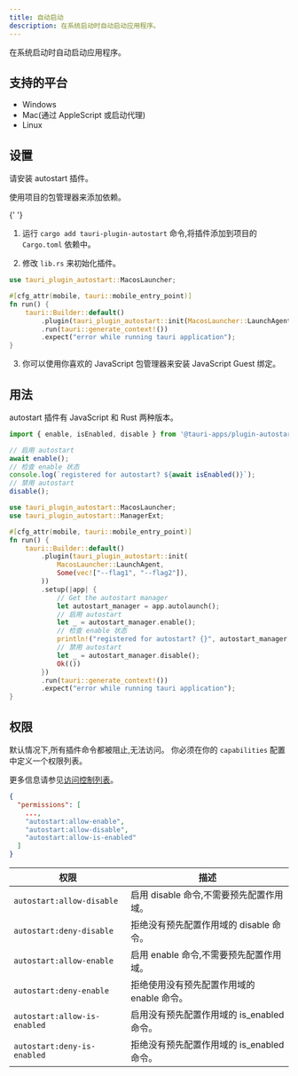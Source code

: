 ```yaml
---
title: 自动启动
description: 在系统启动时自动启动应用程序。
---
```



<PluginLinks plugin="autostart" />

在系统启动时自动启动应用程序。

## 支持的平台

- Windows
- Mac(通过 AppleScript 或启动代理)
- Linux

## 设置

请安装 autostart 插件。

<Tabs>
  <TabItem label="自动">

使用项目的包管理器来添加依赖。

{' '}

<CommandTabs
	npm="npm run tauri add autostart"
	yarn="yarn run tauri add autostart"
	pnpm="pnpm tauri add autostart"
	cargo="cargo tauri add autostart"
/>

  </TabItem>
  <TabItem label="手动">

1. 运行 `cargo add tauri-plugin-autostart` 命令,将插件添加到项目的 `Cargo.toml` 依赖中。

2. 修改 `lib.rs` 来初始化插件。

```rust title="lib.rs" ins={1, 6}
use tauri_plugin_autostart::MacosLauncher;

#[cfg_attr(mobile, tauri::mobile_entry_point)]
fn run() {
    tauri::Builder::default()
        .plugin(tauri_plugin_autostart::init(MacosLauncher::LaunchAgent, Some(vec!["--flag1", "--flag2"]) /* arbitrary number of args to pass to your app */))
        .run(tauri::generate_context!())
        .expect("error while running tauri application");
}
```

3. 你可以使用你喜欢的 JavaScript 包管理器来安装 JavaScript Guest 绑定。

  <CommandTabs
      npm="npm install @tauri-apps/plugin-autostart"
      yarn="yarn add @tauri-apps/plugin-autostart"
      pnpm="pnpm add @tauri-apps/plugin-autostart"
  />
  </TabItem>
</Tabs>

## 用法

autostart 插件有 JavaScript 和 Rust 两种版本。

<Tabs>
  <TabItem label="JavaScript">

```js
import { enable, isEnabled, disable } from '@tauri-apps/plugin-autostart';

// 启用 autostart
await enable();
// 检查 enable 状态
console.log(`registered for autostart? ${await isEnabled()}`);
// 禁用 autostart
disable();
```

  </TabItem>
  <TabItem label="Rust">

```rust
use tauri_plugin_autostart::MacosLauncher;
use tauri_plugin_autostart::ManagerExt;

#[cfg_attr(mobile, tauri::mobile_entry_point)]
fn run() {
    tauri::Builder::default()
        .plugin(tauri_plugin_autostart::init(
            MacosLauncher::LaunchAgent,
            Some(vec!["--flag1", "--flag2"]),
        ))
        .setup(|app| {
            // Get the autostart manager
            let autostart_manager = app.autolaunch();
            // 启用 autostart
            let _ = autostart_manager.enable();
            // 检查 enable 状态
            println!("registered for autostart? {}", autostart_manager.is_enabled().unwrap());
            // 禁用 autostart
            let _ = autostart_manager.disable();
            Ok(())
        })
        .run(tauri::generate_context!())
        .expect("error while running tauri application");
}
```

  </TabItem>
</Tabs>

## 权限

默认情况下,所有插件命令都被阻止,无法访问。
你必须在你的 `capabilities` 配置中定义一个权限列表。

更多信息请参见[访问控制列表](/zh-cn/reference/acl)。

```json title="src-tauri/capabilities/main.json"
{
  "permissions": [
    ...,
    "autostart:allow-enable",
    "autostart:allow-disable",
    "autostart:allow-is-enabled"
  ]
}
```

| 权限                         | 描述                                       |
| ---------------------------- | ------------------------------------------ |
| `autostart:allow-disable`    | 启用 disable 命令,不需要预先配置作用域。  |
| `autostart:deny-disable`     | 拒绝没有预先配置作用域的 disable 命令。    |
| `autostart:allow-enable`     | 启用 enable 命令,不需要预先配置作用域。   |
| `autostart:deny-enable`      | 拒绝使用没有预先配置作用域的 enable 命令。 |
| `autostart:allow-is-enabled` | 启用没有预先配置作用域的 is_enabled 命令。 |
| `autostart:deny-is-enabled`  | 拒绝没有预先配置作用域的 is_enabled 命令。 |
